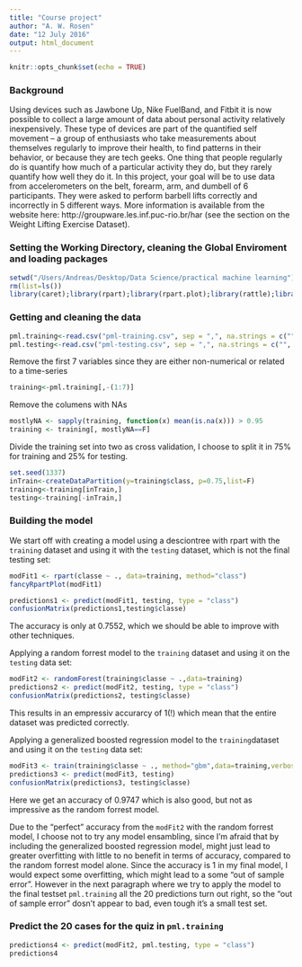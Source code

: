 ```yaml
---
title: "Course project"
author: "A. W. Rosen"
date: "12 July 2016"
output: html_document
---
```


```r
knitr::opts_chunk$set(echo = TRUE)
```

### Background

Using devices such as Jawbone Up, Nike FuelBand, and Fitbit it is now possible to collect a large amount of data about personal activity relatively inexpensively. These type of devices are part of the quantified self movement – a group of enthusiasts who take measurements about themselves regularly to improve their health, to find patterns in their behavior, or because they are tech geeks. One thing that people regularly do is quantify how much of a particular activity they do, but they rarely quantify how well they do it. In this project, your goal will be to use data from accelerometers on the belt, forearm, arm, and dumbell of 6 participants. They were asked to perform barbell lifts correctly and incorrectly in 5 different ways. More information is available from the website here: http://groupware.les.inf.puc-rio.br/har (see the section on the Weight Lifting Exercise Dataset).

### Setting the Working Directory, cleaning the Global Enviroment and loading packages
```r
setwd("/Users/Andreas/Desktop/Data Science/practical machine learning")
rm(list=ls())
library(caret);library(rpart);library(rpart.plot);library(rattle);library(randomForest)
```

### Getting and cleaning the data
```r
pml.training<-read.csv("pml-training.csv", sep = ",", na.strings = c("", "NA"))
pml.testing<-read.csv("pml-testing.csv", sep = ",", na.strings = c("", "NA"))
```

Remove the first 7 variables since they are either non-numerical or related to a time-series
```r
training<-pml.training[,-(1:7)]
```
Remove the columens with NAs
```r
mostlyNA <- sapply(training, function(x) mean(is.na(x))) > 0.95
training <- training[, mostlyNA==F]
```
Divide the training set into two as cross validation, I choose to split it in 75% for training and 25% for testing.
```r
set.seed(1337)
inTrain<-createDataPartition(y=training$class, p=0.75,list=F)
training<-training[inTrain,]
testing<-training[-inTrain,]
```

### Building the model
We start off with creating a model using a desciontree with rpart with the `training` dataset and using it with the `testing`  dataset, which is not the final testing set:
```r
modFit1 <- rpart(classe ~ ., data=training, method="class")
fancyRpartPlot(modFit1)

predictions1 <- predict(modFit1, testing, type = "class")
confusionMatrix(predictions1,testing$classe)
```
The accuracy is only at 0.7552, which we should be able to improve with other techniques.

Applying a random forrest model to the `training` dataset and using it on the `testing` data set:
```r
modFit2 <- randomForest(training$classe ~ .,data=training)
predictions2 <- predict(modFit2, testing, type = "class")
confusionMatrix(predictions2, testing$classe)
```
This results in an empressiv accurarcy of 1(!) which mean that the entire dataset was predicted correctly.

Applying a generalized boosted regression model to the `training`dataset and using it on the `testing` data set:
```r
modFit3 <- train(training$classe ~ ., method="gbm",data=training,verbose=FALSE)
predictions3 <- predict(modFit3, testing)
confusionMatrix(predictions3, testing$classe)
```
Here we get an accuracy of 0.9747 which is also good, but not as impressive as the random forrest model.

Due to the "perfect" accuracy from the `modFit2` with the random forrest model, I choose not to try any model ensambling, since I'm afraid that by including the generalized boosted regression model, might just lead to greater overfitting with little to no benefit in terms of accuracy, compared to the random forrest model alone.
Since the accuracy is 1 in my final model, I would expect some overfitting, which might lead to a some "out of sample error". However in the next paragraph where we try to apply the model to the final testset `pml.training` all the 20 predictions turn out right, so the "out of sample error" dosn't appear to bad, even tough it's a small test set.

### Predict the 20 cases for the quiz in `pml.training`
```r
predictions4 <- predict(modFit2, pml.testing, type = "class")
predictions4
```